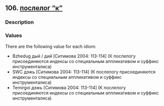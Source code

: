 ## 106. <a href =  'https://agricolamz.github.io/The_Circassian_Isoglosses_Database/106.html'>послелог "к"</a>
### Description



### Values
There are the following value for each idiom:

* Bzhedug  дый / дий [Ситимова 2004: 113-114] (К послелогу присоединяются индексы со специальным аппликативом и суффикс инструменталиса)
* SWC  дэжь [Ситимова 2004: 113-114] (К послелогу присоединяются индексы со специальным аппликативом и суффикс инструменталиса)
* Temirgoi  дэжь [Ситимова 2004: 113-114] (К послелогу присоединяются индексы со специальным аппликативом и суффикс инструменталиса)

